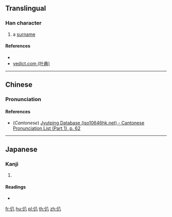 ==Translingual==

===Han character===
{{Han char|rn=9|rad=人|as=02|sn=4|four=28200|canj=OC|ids=⿰亻八}}

# a [[surname]]

====References====
* {{Han ref|kx=0091.160|dkj=00356|dj=0194.010|hdz=10109.010|uh=4EC8|ud=20168|bh=C954|bd=51540}}
* [http://yedict.com/htm/4E/4EC8.htm yedict.com (叶典)]

----

==Chinese==
{{zh-forms}}

===Pronunciation===
{{zh-pron
|m=bā
|c=baat3
|mc=
|oc=
|ma=
|cat=pn
}}

====References====
* (''Cantonese'') [http://www.iso10646hk.net/jp/document/download.jsp Jyutping Database (iso10646hk.net) - Cantonese Pronunciation List (Part 1), p. 62]

----

==Japanese==

===Kanji===
{{ja-kanji|grade=|rs=人02}}

# {{defn|lang=ja|sort=人02}}

====Readings====
* {{ja-readings|on=[[はつ]] (hatsu), [[はち]] (hachi)|kun=}}

[[fr:仈]]
[[hu:仈]]
[[pl:仈]]
[[th:仈]]
[[zh:仈]]